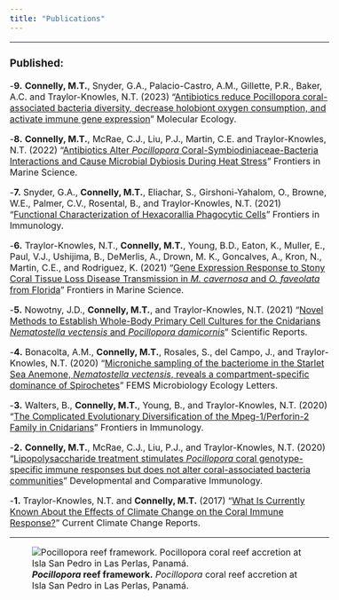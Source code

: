 ```yaml
---
title: "Publications"
---
```

<style type="text/css">

body, td {
   font-size: 16px;
}
</style>
***

### Published:

-**9.** **Connelly, M.T.**, Snyder, G.A., Palacio-Castro, A.M., Gillette, P.R., Baker, A.C. and Traylor-Knowles, N.T. (2023) “[Antibiotics reduce Pocillopora coral-associated bacteria diversity, decrease holobiont oxygen consumption, and activate immune gene expression](https://doi.org/10.1111/mec.17049)” Molecular Ecology.

-**8.** **Connelly, M.T.**, McRae, C.J., Liu, P.J., Martin, C.E. and Traylor-Knowles, N.T. (2022) “[Antibiotics Alter *Pocillopora* Coral-Symbiodiniaceae-Bacteria Interactions and Cause Microbial Dybiosis During Heat Stress](https://doi.org/10.3389/fmars.2021.814124)” Frontiers in Marine Science.

-**7.** Snyder, G.A., **Connelly, M.T.**, Eliachar, S., Girshoni-Yahalom, O., Browne, W.E., Palmer, C.V., Rosental, B., and Traylor-Knowles, N.T. (2021) “[Functional Characterization of Hexacorallia Phagocytic Cells](https://doi.org/10.3389/fimmu.2021.662803)” Frontiers in Immunology.

-**6.** Traylor-Knowles, N.T., **Connelly, M.T.**, Young, B.D., Eaton, K., Muller, E., Paul, V.J., Ushijima, B., DeMerlis, A., Drown, M. K., Goncalves, A., Kron, N., Martin, C.E., and Rodriguez, K. (2021) “[Gene Expression Response to Stony Coral Tissue Loss Disease Transmission in *M. cavernosa* and *O. faveolata* from Florida](https://doi.org/10.3389/fmars.2021.681563)” Frontiers in Marine Science.

-**5.** Nowotny, J.D., **Connelly, M.T.**, and Traylor-Knowles, N.T. (2021) “[Novel Methods to Establish Whole-Body Primary Cell Cultures for the Cnidarians *Nematostella vectensis* and *Pocillopora damicornis*](https://doi.org/10.1038/s41598-021-83549-7)” Scientific Reports.

-**4.** Bonacolta, A.M., **Connelly, M.T.**, Rosales, S., del Campo, J., and Traylor-Knowles, N.T. (2020) “[Microniche sampling of the bacteriome in the Starlet Sea Anemone, *Nematostella vectensis*, reveals a compartment-specific dominance of Spirochetes](https://doi.org/10.1093/femsle/fnab002)” FEMS Microbiology Ecology Letters.

-**3.** Walters, B., **Connelly, M.T.**, Young, B., and Traylor-Knowles, N.T. (2020) “[The Complicated Evolutionary Diversification of the Mpeg-1/Perforin-2 Family in Cnidarians](https://doi.org/10.3389/fimmu.2020.01690)” Frontiers in Immunology.

-**2.** **Connelly, M.T.**, McRae, C.J., Liu, P.J., and Traylor-Knowles, N.T. (2020) “[Lipopolysaccharide treatment stimulates *Pocillopora* coral genotype-specific immune responses but does not alter coral-associated bacteria communities](https://doi.org/10.1016/j.dci.2020.103717)” Developmental and Comparative Immunology.

-**1.** Traylor-Knowles, N.T. and **Connelly, M.T.** (2017) “[What Is Currently Known About the Effects of Climate Change on the Coral Immune Response?](https://doi.org/10.1007/s40641-017-0077-7)” Current Climate Change Reports.

***

![***Pocillopora* reef framework.** *Pocillopora* coral reef accretion at Isla San Pedro in Las Perlas, Panamá.](./images/Reef_SanPedro_A.JPG)
